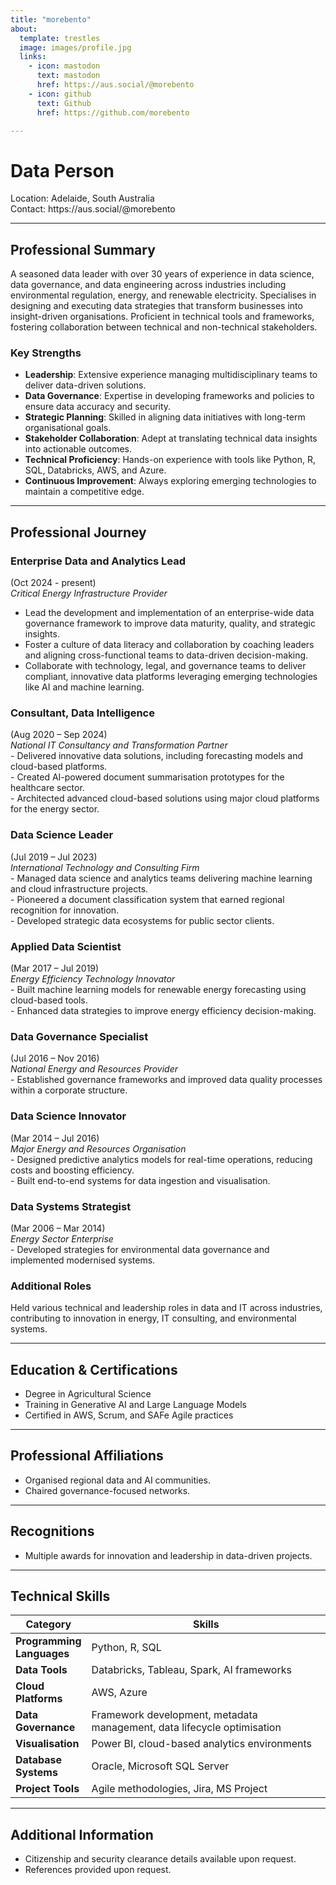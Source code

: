 ```yaml
---
title: "morebento"
about:
  template: trestles
  image: images/profile.jpg
  links:
    - icon: mastodon
      text: mastodon
      href: https://aus.social/@morebento
    - icon: github
      text: Github
      href: https://github.com/morebento

---
```


# Data Person
Location: Adelaide, South Australia  
Contact: https://aus.social/@morebento

---

## Professional Summary

A seasoned data leader with over 30 years of experience in data science, data governance, and data engineering across industries including environmental regulation, energy, and renewable electricity. Specialises in designing and executing data strategies that transform businesses into insight-driven organisations. Proficient in technical tools and frameworks, fostering collaboration between technical and non-technical stakeholders.

### Key Strengths
- **Leadership**: Extensive experience managing multidisciplinary teams to deliver data-driven solutions.
- **Data Governance**: Expertise in developing frameworks and policies to ensure data accuracy and security.
- **Strategic Planning**: Skilled in aligning data initiatives with long-term organisational goals.
- **Stakeholder Collaboration**: Adept at translating technical data insights into actionable outcomes.
- **Technical Proficiency**: Hands-on experience with tools like Python, R, SQL, Databricks, AWS, and Azure.
- **Continuous Improvement**: Always exploring emerging technologies to maintain a competitive edge.

---

## Professional Journey

### Enterprise Data and Analytics Lead  
(Oct 2024 - present)  
*Critical Energy Infrastructure Provider*  

- Lead the development and implementation of an enterprise-wide data governance framework to improve data maturity, quality, and strategic insights.  
- Foster a culture of data literacy and collaboration by coaching leaders and aligning cross-functional teams to data-driven decision-making.  
- Collaborate with technology, legal, and governance teams to deliver compliant, innovative data platforms leveraging emerging technologies like AI and machine learning.  

### Consultant, Data Intelligence  
(Aug 2020 – Sep 2024)  
*National IT Consultancy and Transformation Partner*  
- Delivered innovative data solutions, including forecasting models and cloud-based platforms.  
- Created AI-powered document summarisation prototypes for the healthcare sector.  
- Architected advanced cloud-based solutions using major cloud platforms for the energy sector.

### Data Science Leader  
(Jul 2019 – Jul 2023)  
*International Technology and Consulting Firm*  
- Managed data science and analytics teams delivering machine learning and cloud infrastructure projects.  
- Pioneered a document classification system that earned regional recognition for innovation.  
- Developed strategic data ecosystems for public sector clients.

### Applied Data Scientist  
(Mar 2017 – Jul 2019)  
*Energy Efficiency Technology Innovator*  
- Built machine learning models for renewable energy forecasting using cloud-based tools.  
- Enhanced data strategies to improve energy efficiency decision-making.

### Data Governance Specialist  
(Jul 2016 – Nov 2016)  
*National Energy and Resources Provider*  
- Established governance frameworks and improved data quality processes within a corporate structure.

### Data Science Innovator  
(Mar 2014 – Jul 2016)  
*Major Energy and Resources Organisation*  
- Designed predictive analytics models for real-time operations, reducing costs and boosting efficiency.  
- Built end-to-end systems for data ingestion and visualisation.

### Data Systems Strategist  
(Mar 2006 – Mar 2014)  
*Energy Sector Enterprise*  
- Developed strategies for environmental data governance and implemented modernised systems.  

### Additional Roles  
Held various technical and leadership roles in data and IT across industries, contributing to innovation in energy, IT consulting, and environmental systems.

---

## Education & Certifications
- Degree in Agricultural Science  
- Training in Generative AI and Large Language Models  
- Certified in AWS, Scrum, and SAFe Agile practices  

---

## Professional Affiliations
- Organised regional data and AI communities.  
- Chaired governance-focused networks.

---

## Recognitions
- Multiple awards for innovation and leadership in data-driven projects.  

---

## Technical Skills  

| **Category**                 | **Skills**                                                                                       |
|------------------------------|-------------------------------------------------------------------------------------------------|
| **Programming Languages**    | Python, R, SQL                                                                                 |
| **Data Tools**               | Databricks, Tableau, Spark, AI frameworks                                                     |
| **Cloud Platforms**          | AWS, Azure                                                                                    |
| **Data Governance**          | Framework development, metadata management, data lifecycle optimisation                      |
| **Visualisation**            | Power BI, cloud-based analytics environments                                                  |
| **Database Systems**         | Oracle, Microsoft SQL Server                                                                  |
| **Project Tools**            | Agile methodologies, Jira, MS Project                                                        |

---

## Additional Information  
- Citizenship and security clearance details available upon request.  
- References provided upon request.
